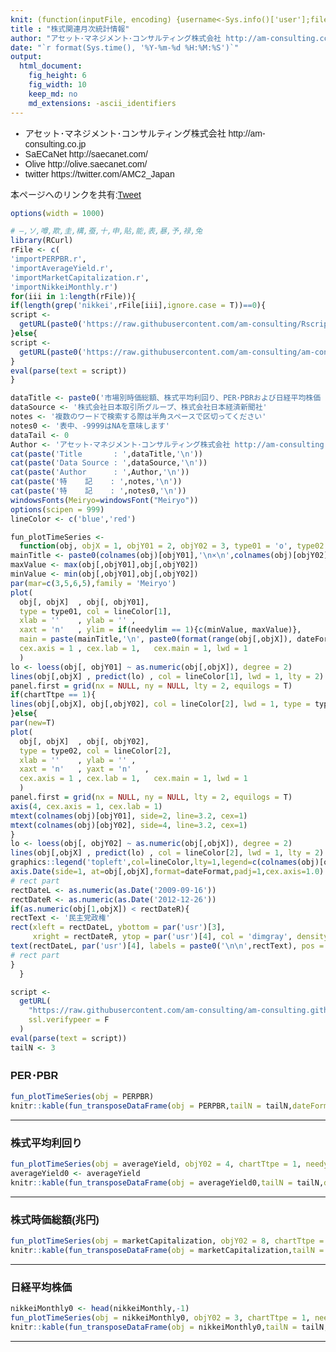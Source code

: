 ```yaml
---
knit: (function(inputFile, encoding) {username<-Sys.info()['user'];fileName<-'defaultPath.csv';pathToFile <-paste0('C:/Users/', username,'/Desktop/pathToCSV/');setwd(pathToFile);buf0<-read.csv(fileName,header = F,skip = 0,stringsAsFactor = F,check.names = F,fileEncoding = 'utf-8');timeStamp<-format(Sys.time(),'%Y%m%d%H%M%S');rmarkdown::render(inputFile, encoding = encoding, output_file = paste0('C:/Users/',username,buf0[2,1],'charts/','am-consulting.co.jp-equitySecurities.html')) })
title : "株式関連月次統計情報"
author: "アセット･マネジメント･コンサルティング株式会社 http://am-consulting.co.jp"
date: "`r format(Sys.time(), '%Y-%m-%d %H:%M:%S')`"
output: 
  html_document:
    fig_height: 6
    fig_width: 10
    keep_md: no
    md_extensions: -ascii_identifiers 
---
```

<link href="http://knowledgevault.saecanet.com/components/rmarkdown-html.css" rel="stylesheet"> 
<style>
body{font-family:'Hiragino Kaku Gothic Pro','Meiryo UI',Verdana,sans-serif;}
.main-container {
	max-width: 1000px;
	margin-left: auto;
	margin-right: auto;
}
table{
 white-space: nowrap;
}
</style>

- アセット･マネジメント･コンサルティング株式会社 http://am-consulting.co.jp
- SaECaNet http://saecanet.com/
- Olive http://olive.saecanet.com/
- twitter https://twitter.com/AMC2_Japan

本ページへのリンクを共有:<a href="https://twitter.com/share" class="twitter-share-button" data-via="AMC2_Japan" data-size="large">Tweet</a> <script>!function(d,s,id){var js,fjs=d.getElementsByTagName(s)[0],p=/^http:/.test(d.location)?'http':'https';if(!d.getElementById(id)){js=d.createElement(s);js.id=id;js.src=p+'://platform.twitter.com/widgets.js';fjs.parentNode.insertBefore(js,fjs);}}(document, 'script', 'twitter-wjs');</script>

```r
options(width = 1000)
```

```r
# ―,ソ,噂,欺,圭,構,蚕,十,申,貼,能,表,暴,予,禄,兔
library(RCurl)
rFile <- c(
'importPERPBR.r',
'importAverageYield.r',
'importMarketCapitalization.r',
'importNikkeiMonthly.r')
for(iii in 1:length(rFile)){
if(length(grep('nikkei',rFile[iii],ignore.case = T))==0){  
script <- 
  getURL(paste0('https://raw.githubusercontent.com/am-consulting/Rscript/master/',rFile[iii]),ssl.verifypeer = F)
}else{
script <- 
  getURL(paste0('https://raw.githubusercontent.com/am-consulting/am-consulting.github.io/master/',rFile[iii]),ssl.verifypeer = F)
}
eval(parse(text = script))
}
```

```r
dataTitle <- paste0('市場別時価総額、株式平均利回り、PER･PBRおよび日経平均株価 - ',format(tail(PERPBR[,1],1),'%Y年%m月分'))
dataSource <- '株式会社日本取引所グループ、株式会社日本経済新聞社'
notes <- '複数のワードで検索する際は半角スペースで区切ってください'
notes0 <- '表中、-9999はNAを意味します'
dataTail <- 0 
Author <- 'アセット･マネジメント･コンサルティング株式会社 http://am-consulting.co.jp'
cat(paste('Title       : ',dataTitle,'\n'))
cat(paste('Data Source : ',dataSource,'\n'))
cat(paste('Author      : ',Author,'\n'))
cat(paste('特    記    : ',notes,'\n'))
cat(paste('特    記    : ',notes0,'\n'))
windowsFonts(Meiryo=windowsFont("Meiryo"))
options(scipen = 999)
lineColor <- c('blue','red')
```

```r
fun_plotTimeSeries <- 
  function(obj, objX = 1, objY01 = 2, objY02 = 3, type01 = 'o', type02 = 'o', needylim = 2, dateFormat = '%Y-%m', chartTtpe = 2) {
mainTitle <- paste0(colnames(obj)[objY01],'\n×\n',colnames(obj)[objY02])
maxValue <- max(obj[,objY01],obj[,objY02])
minValue <- min(obj[,objY01],obj[,objY02])
par(mar=c(3,5,6,5),family = 'Meiryo')
plot(
  obj[, objX]  , obj[, objY01],
  type = type01, col = lineColor[1],
  xlab = ''    , ylab = '' ,
  xaxt = 'n'   , ylim = if(needylim == 1){c(minValue, maxValue)},
  main = paste(mainTitle,'\n', paste0(format(range(obj[,objX]), dateFormat),collapse = '~'),'\nSource:',dataSource),
  cex.axis = 1 , cex.lab = 1,   cex.main = 1, lwd = 1
  )
lo <- loess(obj[, objY01] ~ as.numeric(obj[,objX]), degree = 2)
lines(obj[,objX] , predict(lo) , col = lineColor[1], lwd = 1, lty = 2)
panel.first = grid(nx = NULL, ny = NULL, lty = 2, equilogs = T)
if(chartTtpe == 1){
lines(obj[,objX], obj[,objY02], col = lineColor[2], lwd = 1, type = type02)
}else{  
par(new=T)
plot(
  obj[, objX]  , obj[, objY02],
  type = type02, col = lineColor[2],
  xlab = ''    , ylab = '' ,
  xaxt = 'n'   , yaxt = 'n'   , 
  cex.axis = 1 , cex.lab = 1,   cex.main = 1, lwd = 1
  )
panel.first = grid(nx = NULL, ny = NULL, lty = 2, equilogs = T)
axis(4, cex.axis = 1, cex.lab = 1)
mtext(colnames(obj)[objY01], side=2, line=3.2, cex=1)
mtext(colnames(obj)[objY02], side=4, line=3.2, cex=1)
}
lo <- loess(obj[, objY02] ~ as.numeric(obj[,objX]), degree = 2)
lines(obj[,objX] , predict(lo) , col = lineColor[2], lwd = 1, lty = 2)
graphics::legend('topleft',col=lineColor,lty=1,legend=c(colnames(obj)[objY01],colnames(obj)[objY02]),cex=1,bty='n',lwd = 2)
axis.Date(side=1, at=obj[,objX],format=dateFormat,padj=1,cex.axis=1.0) 
# rect part
rectDateL <- as.numeric(as.Date('2009-09-16'))
rectDateR <- as.numeric(as.Date('2012-12-26'))
if(as.numeric(obj[1,objX]) < rectDateR){
rectText <- '民主党政権'
rect(xleft = rectDateL, ybottom = par('usr')[3], 
     xright = rectDateR, ytop = par('usr')[4], col = 'dimgray', density = 10, angle = 45)
text(rectDateL, par('usr')[4], labels = paste0('\n\n',rectText), pos = 4)
# rect part
}
  }
```

```r
script <-
  getURL(
    "https://raw.githubusercontent.com/am-consulting/am-consulting.github.io/master/transposeDataFrame.r",
    ssl.verifypeer = F
  )
eval(parse(text = script))
tailN <- 3
```

### PER･PBR

```r
fun_plotTimeSeries(obj = PERPBR)
knitr::kable(fun_transposeDataFrame(obj = PERPBR,tailN = tailN,dateFormat = '%Y年%m月%d日'),row.names = F)
```

***

### 株式平均利回り

```r
fun_plotTimeSeries(obj = averageYield, objY02 = 4, chartTtpe = 1, needylim = 1)
averageYield0 <- averageYield
knitr::kable(fun_transposeDataFrame(obj = averageYield0,tailN = tailN,dateFormat = '%Y年%m月'),row.names = F)
```

***

### 株式時価総額(兆円)

```r
fun_plotTimeSeries(obj = marketCapitalization, objY02 = 8, chartTtpe = 1, needylim = 1)
knitr::kable(fun_transposeDataFrame(obj = marketCapitalization,tailN = tailN,dateFormat = '%Y年%m月%d日'),row.names = F)
```

***

### 日経平均株価

```r
nikkeiMonthly0 <- head(nikkeiMonthly,-1)
fun_plotTimeSeries(obj = nikkeiMonthly0, objY02 = 3, chartTtpe = 1, needylim = 1)
knitr::kable(fun_transposeDataFrame(obj = nikkeiMonthly0,tailN = tailN,dateFormat = '%Y年%m月'),row.names = F)
```

***

<script>
  (function(i,s,o,g,r,a,m){i['GoogleAnalyticsObject']=r;i[r]=i[r]||function(){
  (i[r].q=i[r].q||[]).push(arguments)},i[r].l=1*new Date();a=s.createElement(o),
  m=s.getElementsByTagName(o)[0];a.async=1;a.src=g;m.parentNode.insertBefore(a,m)
  })(window,document,'script','https://www.google-analytics.com/analytics.js','ga');

  ga('create', 'UA-3077339-5', 'auto');
  ga('send', 'pageview');

</script>
